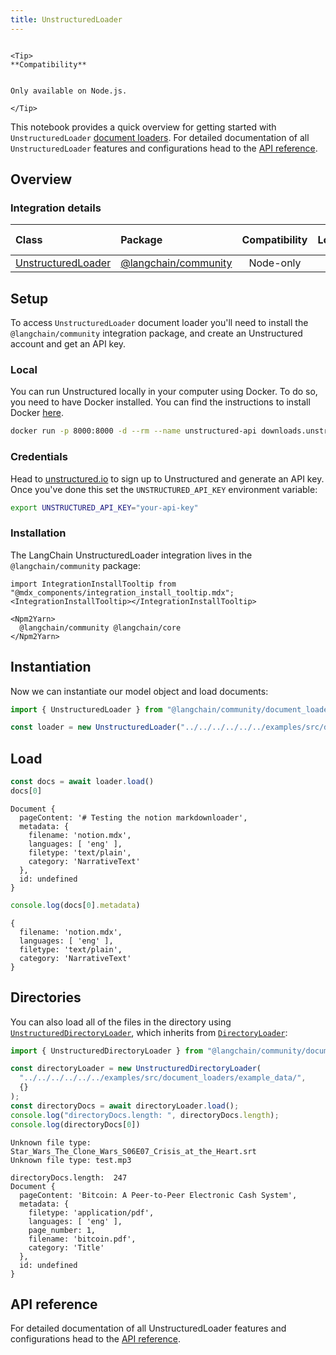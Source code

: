 ```yaml
---
title: UnstructuredLoader
---
```


```{=mdx}

<Tip>
**Compatibility**


Only available on Node.js.

</Tip>

```

This notebook provides a quick overview for getting started with `UnstructuredLoader` [document loaders](/oss/javascript/concepts/document_loaders). For detailed documentation of all `UnstructuredLoader` features and configurations head to the [API reference](https://api.js.langchain.com/classes/langchain_community_document_loaders_fs_unstructured.UnstructuredLoader.html).

## Overview

### Integration details

| Class | Package | Compatibility | Local | [PY support](https://python.langchain.com/docs/integrations/document_loaders/unstructured_file) |
| :--- | :--- | :---: | :---: |  :---: |
| [UnstructuredLoader](https://api.js.langchain.com/classes/langchain_community_document_loaders_fs_unstructured.UnstructuredLoader.html) | [@langchain/community](https://api.js.langchain.com/modules/langchain_community_document_loaders_fs_unstructured.html) | Node-only | ✅ | ✅ |

## Setup

To access `UnstructuredLoader` document loader you'll need to install the `@langchain/community` integration package, and create an Unstructured account and get an API key.

### Local

You can run Unstructured locally in your computer using Docker. To do so, you need to have Docker installed. You can find the instructions to install Docker [here](https://docs.docker.com/get-docker/).

```bash
docker run -p 8000:8000 -d --rm --name unstructured-api downloads.unstructured.io/unstructured-io/unstructured-api:latest --port 8000 --host 0.0.0.0
```

### Credentials

Head to [unstructured.io](https://unstructured.io/api-key-hosted) to sign up to Unstructured and generate an API key. Once you've done this set the `UNSTRUCTURED_API_KEY` environment variable:

```bash
export UNSTRUCTURED_API_KEY="your-api-key"
```

### Installation

The LangChain UnstructuredLoader integration lives in the `@langchain/community` package:

```{=mdx}
import IntegrationInstallTooltip from "@mdx_components/integration_install_tooltip.mdx";
<IntegrationInstallTooltip></IntegrationInstallTooltip>

<Npm2Yarn>
  @langchain/community @langchain/core
</Npm2Yarn>

```

## Instantiation

Now we can instantiate our model object and load documents:

```typescript
import { UnstructuredLoader } from "@langchain/community/document_loaders/fs/unstructured"

const loader = new UnstructuredLoader("../../../../../../examples/src/document_loaders/example_data/notion.mdx")
```

## Load

```typescript
const docs = await loader.load()
docs[0]
```

```output
Document {
  pageContent: '# Testing the notion markdownloader',
  metadata: {
    filename: 'notion.mdx',
    languages: [ 'eng' ],
    filetype: 'text/plain',
    category: 'NarrativeText'
  },
  id: undefined
}
```

```typescript
console.log(docs[0].metadata)
```

```output
{
  filename: 'notion.mdx',
  languages: [ 'eng' ],
  filetype: 'text/plain',
  category: 'NarrativeText'
}
```

## Directories

You can also load all of the files in the directory using [`UnstructuredDirectoryLoader`](https://api.js.langchain.com/classes/langchain.document_loaders_fs_unstructured.UnstructuredDirectoryLoader.html), which inherits from [`DirectoryLoader`](/oss/javascript/integrations/document_loaders/file_loaders/directory):

```typescript
import { UnstructuredDirectoryLoader } from "@langchain/community/document_loaders/fs/unstructured";

const directoryLoader = new UnstructuredDirectoryLoader(
  "../../../../../../examples/src/document_loaders/example_data/",
  {}
);
const directoryDocs = await directoryLoader.load();
console.log("directoryDocs.length: ", directoryDocs.length);
console.log(directoryDocs[0])

```

```output
Unknown file type: Star_Wars_The_Clone_Wars_S06E07_Crisis_at_the_Heart.srt
Unknown file type: test.mp3
```
```output
directoryDocs.length:  247
Document {
  pageContent: 'Bitcoin: A Peer-to-Peer Electronic Cash System',
  metadata: {
    filetype: 'application/pdf',
    languages: [ 'eng' ],
    page_number: 1,
    filename: 'bitcoin.pdf',
    category: 'Title'
  },
  id: undefined
}
```

## API reference

For detailed documentation of all UnstructuredLoader features and configurations head to the [API reference](https://api.js.langchain.com/classes/langchain_community_document_loaders_fs_unstructured.UnstructuredLoader.html).
